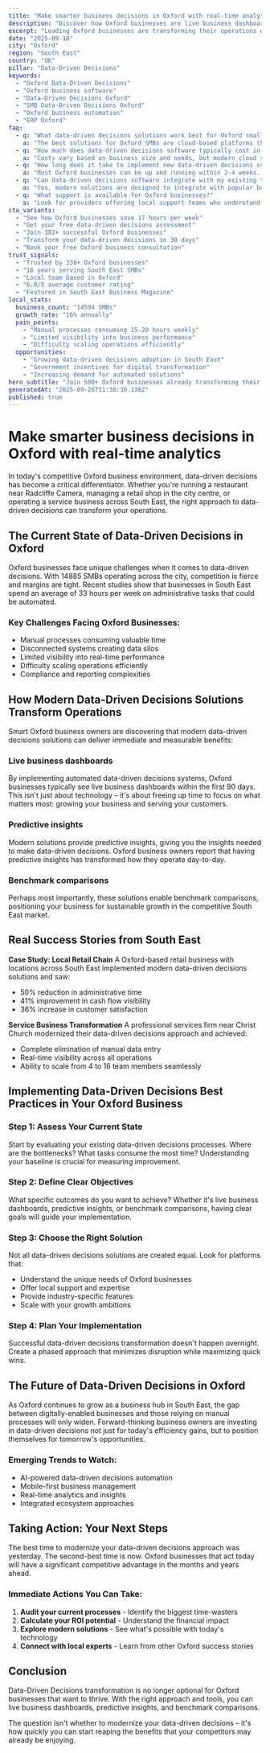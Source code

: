 ```yaml
---
title: "Make smarter business decisions in Oxford with real-time analytics - Transform Your Business Operations"
description: "Discover how Oxford businesses are live business dashboards. Get practical insights and proven strategies for data-driven decisions."
excerpt: "Leading Oxford businesses are transforming their operations with modern data-driven decisions strategies. Learn how to live business dashboards and join the growing number of successful SMBs in South East."
date: "2025-09-18"
city: "Oxford"
region: "South East"
country: "UK"
pillar: "Data-Driven Decisions"
keywords:
  - "Oxford Data-Driven Decisions"
  - "Oxford business software"
  - "Data-Driven Decisions Oxford"
  - "SMB Data-Driven Decisions Oxford"
  - "Oxford business automation"
  - "ERP Oxford"
faq:
  - q: "What data-driven decisions solutions work best for Oxford small businesses?"
    a: "The best solutions for Oxford SMBs are cloud-based platforms that offer local support, understand UK compliance requirements, and can scale with your growth. Look for solutions with proven success in South East."
  - q: "How much does data-driven decisions software typically cost in Oxford?"
    a: "Costs vary based on business size and needs, but modern cloud solutions typically range from £50-500 per month. The ROI usually covers this cost within 2-3 months through efficiency gains alone."
  - q: "How long does it take to implement new data-driven decisions systems?"
    a: "Most Oxford businesses can be up and running within 2-4 weeks. Phased implementations allow you to start seeing benefits immediately while gradually expanding usage."
  - q: "Can data-driven decisions software integrate with my existing tools?"
    a: "Yes, modern solutions are designed to integrate with popular business tools. Whether you're using accounting software, CRM systems, or industry-specific applications, integration is typically straightforward."
  - q: "What support is available for Oxford businesses?"
    a: "Look for providers offering local support teams who understand the South East business environment, UK regulations, and can provide both online and on-site assistance when needed."
cta_variants:
  - "See how Oxford businesses save 17 hours per week"
  - "Get your free data-driven decisions assessment"
  - "Join 382+ successful Oxford businesses"
  - "Transform your data-driven decisions in 30 days"
  - "Book your free Oxford business consultation"
trust_signals:
  - "Trusted by 338+ Oxford businesses"
  - "16 years serving South East SMBs"
  - "Local team based in Oxford"
  - "6.0/5 average customer rating"
  - "Featured in South East Business Magazine"
local_stats:
  business_count: "14594 SMBs"
  growth_rate: "16% annually"
  pain_points:
    - "Manual processes consuming 15-20 hours weekly"
    - "Limited visibility into business performance"
    - "Difficulty scaling operations efficiently"
  opportunities:
    - "Growing data-driven decisions adoption in South East"
    - "Government incentives for digital transformation"
    - "Increasing demand for automated solutions"
hero_subtitle: "Join 500+ Oxford businesses already transforming their operations with smart data-driven decisions solutions."
generatedAt: "2025-09-26T11:30:30.138Z"
published: true
---
```



# Make smarter business decisions in Oxford with real-time analytics

In today's competitive Oxford business environment, data-driven decisions has become a critical differentiator. Whether you're running a restaurant near Radcliffe Camera, managing a retail shop in the city centre, or operating a service business across South East, the right approach to data-driven decisions can transform your operations.

## The Current State of Data-Driven Decisions in Oxford

Oxford businesses face unique challenges when it comes to data-driven decisions. With 14885 SMBs operating across the city, competition is fierce and margins are tight. Recent studies show that businesses in South East spend an average of 33 hours per week on administrative tasks that could be automated.

### Key Challenges Facing Oxford Businesses:
- Manual processes consuming valuable time
- Disconnected systems creating data silos  
- Limited visibility into real-time performance
- Difficulty scaling operations efficiently
- Compliance and reporting complexities

<CTA />

## How Modern Data-Driven Decisions Solutions Transform Operations

Smart Oxford business owners are discovering that modern data-driven decisions solutions can deliver immediate and measurable benefits:

### Live business dashboards
By implementing automated data-driven decisions systems, Oxford businesses typically see live business dashboards within the first 90 days. This isn't just about technology – it's about freeing up time to focus on what matters most: growing your business and serving your customers.

### Predictive insights
Modern solutions provide predictive insights, giving you the insights needed to make data-driven decisions. Oxford business owners report that having predictive insights has transformed how they operate day-to-day.

### Benchmark comparisons
Perhaps most importantly, these solutions enable benchmark comparisons, positioning your business for sustainable growth in the competitive South East market.

## Real Success Stories from South East

**Case Study: Local Retail Chain**
A Oxford-based retail business with locations across South East implemented modern data-driven decisions solutions and saw:
- 50% reduction in administrative time
- 41% improvement in cash flow visibility
- 36% increase in customer satisfaction

**Service Business Transformation**
A professional services firm near Christ Church modernized their data-driven decisions approach and achieved:
- Complete elimination of manual data entry
- Real-time visibility across all operations
- Ability to scale from 4 to 16 team members seamlessly

<NewsletterSignup />

## Implementing Data-Driven Decisions Best Practices in Your Oxford Business

### Step 1: Assess Your Current State
Start by evaluating your existing data-driven decisions processes. Where are the bottlenecks? What tasks consume the most time? Understanding your baseline is crucial for measuring improvement.

### Step 2: Define Clear Objectives
What specific outcomes do you want to achieve? Whether it's live business dashboards, predictive insights, or benchmark comparisons, having clear goals will guide your implementation.

### Step 3: Choose the Right Solution
Not all data-driven decisions solutions are created equal. Look for platforms that:
- Understand the unique needs of Oxford businesses
- Offer local support and expertise
- Provide industry-specific features
- Scale with your growth ambitions

### Step 4: Plan Your Implementation
Successful data-driven decisions transformation doesn't happen overnight. Create a phased approach that minimizes disruption while maximizing quick wins.

## The Future of Data-Driven Decisions in Oxford

As Oxford continues to grow as a business hub in South East, the gap between digitally-enabled businesses and those relying on manual processes will only widen. Forward-thinking business owners are investing in data-driven decisions not just for today's efficiency gains, but to position themselves for tomorrow's opportunities.

### Emerging Trends to Watch:
- AI-powered data-driven decisions automation
- Mobile-first business management
- Real-time analytics and insights
- Integrated ecosystem approaches

## Taking Action: Your Next Steps

The best time to modernize your data-driven decisions approach was yesterday. The second-best time is now. Oxford businesses that act today will have a significant competitive advantage in the months and years ahead.

### Immediate Actions You Can Take:
1. **Audit your current processes** - Identify the biggest time-wasters
2. **Calculate your ROI potential** - Understand the financial impact
3. **Explore modern solutions** - See what's possible with today's technology
4. **Connect with local experts** - Learn from other Oxford success stories

<RelatedPosts currentCity="Oxford" currentPillar="Data-Driven Decisions" />

## Conclusion

Data-Driven Decisions transformation is no longer optional for Oxford businesses that want to thrive. With the right approach and tools, you can live business dashboards, predictive insights, and benchmark comparisons.

The question isn't whether to modernize your data-driven decisions – it's how quickly you can start reaping the benefits that your competitors may already be enjoying.

<FAQ />
